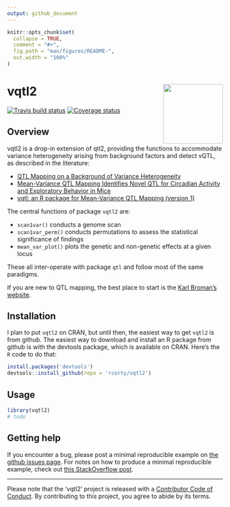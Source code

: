 ```yaml
---
output: github_document
---
```


<!-- README.md is generated from README.Rmd. Please edit that file -->

```r
knitr::opts_chunk$set(
  collapse = TRUE,
  comment = "#>",
  fig.path = "man/figures/README-",
  out.width = "100%"
)
```

# vqtl2 <a href='https://github.com/rcorty/vqtl2'><img src='man/figures/logo.png' align="right" height="139" /></a>

[![Travis build status](https://travis-ci.org/rcorty/vqtl2.svg?branch=master)](https://travis-ci.org/rcorty/vqtl2)
[![Coverage status](https://codecov.io/gh/rcorty/vqtl2/branch/master/graph/badge.svg)](https://codecov.io/github/rcorty/vqtl2?branch=master)

## Overview

vqtl2 is a drop-in extension of qtl2, providing the functions to accommodate variance heterogeneity arising from background factors and detect vQTL, as described in the literature:

* [QTL Mapping on a Background of Variance Heterogeneity](http://www.g3journal.org/content/8/12/3767)
* [Mean-Variance QTL Mapping Identifies Novel QTL for Circadian Activity and Exploratory Behavior in Mice](http://www.g3journal.org/content/8/12/3783)
* [vqtl: an R package for Mean-Variance QTL Mapping (version 1)](http://www.g3journal.org/content/8/12/3757)

The central functions of package `vqtl2` are:

* `scan1var()` conducts a genome scan
* `scan1var_perm()` conducts permutations to assess the statistical significance of findings
* `mean_var_plot()` plots the genetic and non-genetic effects at a given locus

These all inter-operate with package `qtl` and follow most of the same paradigms.

If you are new to QTL mapping, the best place to start is the
[Karl Broman's website](https://kbroman.org/).

## Installation

I plan to put `vqtl2` on CRAN, but until then, the easiest way to get `vqtl2` is from github.
The easiest way to download and install an R package from github is with the devtools package, which is available on CRAN.
Here's the `R` code to do that:
```r
install.packages('devtools')
devtools::install_github(repo = 'rcorty/vqtl2')
```

## Usage

```r
library(vqtl2)
# todo
```

## Getting help

If you encounter a bug, please post a minimal reproducible example on [the github issues page](https://github.com/rcorty/vqtl2/issues).
For notes on how to produce a minimal reproducible example, check out [this StackOverflow post](https://stackoverflow.com/questions/5963269/how-to-make-a-great-r-reproducible-example?answertab=votes#tab-top).

---
Please note that the 'vqtl2' project is released with a [Contributor Code of Conduct](CODE_OF_CONDUCT.md).
By contributing to this project, you agree to abide by its terms.
